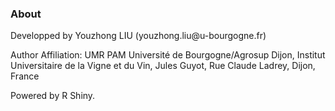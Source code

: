 ### About

Developped by Youzhong LIU (youzhong.liu@u-bourgogne.fr) 

Author Affiliation: UMR PAM Université de Bourgogne/Agrosup Dijon, Institut Universitaire de la Vigne et du Vin, Jules Guyot, Rue Claude Ladrey, Dijon, France 

Powered by R Shiny.

